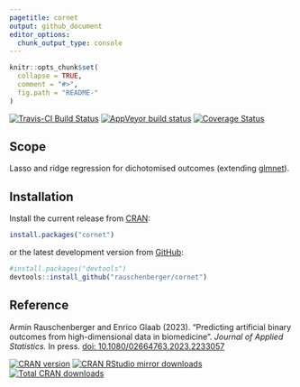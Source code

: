 ```yaml
---
pagetitle: cornet
output: github_document
editor_options: 
  chunk_output_type: console
---
```


<!-- Modify xxx.Rmd, not xxx.md! -->

```r
knitr::opts_chunk$set(
  collapse = TRUE,
  comment = "#>",
  fig.path = "README-"
)
```

[![Travis-CI Build Status](https://travis-ci.org/rauschenberger/cornet.svg)](https://app.travis-ci.com/rauschenberger/cornet)
[![AppVeyor build status](https://ci.appveyor.com/api/projects/status/github/rauschenberger/cornet?svg=true)](https://ci.appveyor.com/project/rauschenberger/cornet)
[![Coverage Status](https://codecov.io/github/rauschenberger/cornet/coverage.svg?branch=master)](https://app.codecov.io/github/rauschenberger/cornet)

## Scope

Lasso and ridge regression for dichotomised outcomes (extending [glmnet](https://CRAN.R-project.org/package=glmnet)).

## Installation

Install the current release from [CRAN](https://CRAN.R-project.org/package=cornet):

```r
install.packages("cornet")
```

or the latest development version from [GitHub](https://github.com/rauschenberger/cornet):

```r
#install.packages("devtools")
devtools::install_github("rauschenberger/cornet")
```

## Reference

Armin Rauschenberger and Enrico Glaab (2023). "Predicting artificial binary outcomes from high-dimensional data in biomedicine". *Journal of Applied Statistics.* In press. [doi: 10.1080/02664763.2023.2233057](https:/doi.org/10.1080/02664763.2023.2233057)

[![CRAN version](https://www.r-pkg.org/badges/version/cornet)](https://CRAN.R-project.org/package=cornet)
[![CRAN RStudio mirror downloads](https://cranlogs.r-pkg.org/badges/cornet)](https://CRAN.R-project.org/package=cornet)
[![Total CRAN downloads](https://cranlogs.r-pkg.org/badges/grand-total/cornet)](https://CRAN.R-project.org/package=cornet)
